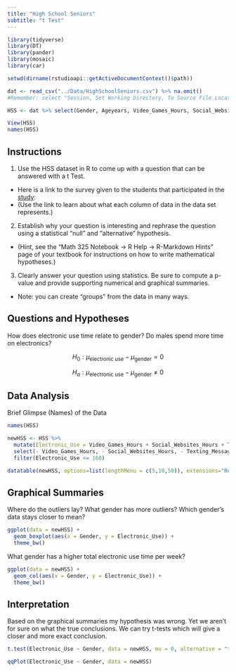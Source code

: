 ```yaml
---
title: "High School Seniors"
subtitle: "t Test"
---
```


```r
library(tidyverse)
library(DT)
library(pander)
library(mosaic)
library(car)

setwd(dirname(rstudioapi::getActiveDocumentContext()$path))

dat <- read_csv("../Data/HighSchoolSeniors.csv") %>% na.omit()
#Remember: select "Session, Set Working Directory, To Source File Location", and then play this R-chunk into your console to read the HSS data into R. 

HSS <- dat %>% select(Gender, Ageyears, Video_Games_Hours, Social_Websites_Hours, Texting_Messaging_Hours, Computer_Use_Hours, Watching_TV_Hours)
```

```r
View(HSS)
names(HSS)
```


## Instructions

1. Use the HSS dataset in R to come up with a question that can be answered with a t Test. 
  + Here is a link to the survey given to the students that participated in the [study](https://ww2.amstat.org/censusatschool/pdfs/C@SQuestionnaire.pdf):
  + (Use the link to learn about what each column of data in the data set represents.)

2. Establish why your question is interesting and rephrase the question using a statistical "null" and "alternative" hypothesis. 
  + (Hint, see the "Math 325 Notebook -> R Help -> R-Markdown Hints" page of your textbook for instructions on how to write mathematical hypotheses.)

3. Clearly answer your question using statistics. Be sure to compute a p-value and provide supporting numerical and graphical summaries. 
  + Note: you can create "groups" from the data in many ways. 

## Questions and Hypotheses

How does electronic use time relate to gender? 
Do males spend more time on electronics? 

$$
  H_0: \mu_\text{electronic use} - \mu_\text{gender} = 0
$$

$$
  H_a: \mu_\text{electronic use} - \mu_\text{gender} \neq 0
$$

## Data Analysis

Brief Glimpse (Names) of the Data

```r
names(HSS)
```

```r
newHSS <- HSS %>% 
  mutate(Electronic_Use = Video_Games_Hours + Social_Websites_Hours + Texting_Messaging_Hours + Computer_Use_Hours + Watching_TV_Hours) %>% 
  select(- Video_Games_Hours, - Social_Websites_Hours, - Texting_Messaging_Hours, - Computer_Use_Hours,  - Watching_TV_Hours) %>% 
  filter(Electronic_Use <= 160)
```

```r
datatable(newHSS, options=list(lengthMenu = c(5,10,50)), extensions="Responsive")
```

## Graphical Summaries

Where do the outliers lay? What gender has more outliers? Which gender's data stays closer to mean? 

```r
ggplot(data = newHSS) + 
  geom_boxplot(aes(x = Gender, y = Electronic_Use)) +
  theme_bw()
```




What gender has a higher total electronic use time per week? 

```r
ggplot(data = newHSS) + 
  geom_col(aes(x = Gender, y = Electronic_Use)) +
  theme_bw()
```




## Interpretation

Based on the graphical summaries my hypothesis was wrong. Yet we aren't for sure on what the true conclusions. We can try t-tests which will give a closer and more exact conclusion. 

```r
t.test(Electronic_Use ~ Gender, data = newHSS, mu = 0, alternative = "two.sided", conf.level = 0.95)
```

```r
qqPlot(Electronic_Use ~ Gender, data = newHSS)
```


